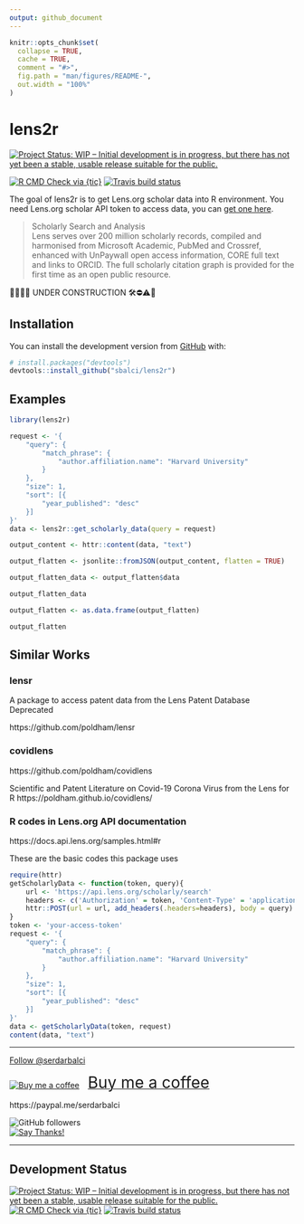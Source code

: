 ```yaml
---
output: github_document
---
```


<!-- README.md is generated from README.Rmd. Please edit that file -->

```r
knitr::opts_chunk$set(
  collapse = TRUE,
  cache = TRUE,
  comment = "#>",
  fig.path = "man/figures/README-",
  out.width = "100%"
)
```


# lens2r


<!-- badges: start -->
[![Project Status: WIP – Initial development is in progress, but there has not yet been a stable, usable release suitable for the public.](https://www.repostatus.org/badges/latest/wip.svg)](https://www.repostatus.org/#wip)

[![R CMD Check via {tic}](https://github.com/sbalci/lens2r/workflows/R%20CMD%20Check%20via%20{tic}/badge.svg?branch=master)](https://github.com/sbalci/lens2r/actions)
[![Travis build status](https://travis-ci.com/sbalci/lens2r.svg?branch=master)](https://travis-ci.com/sbalci/lens2r)
<!-- badges: end -->

The goal of lens2r is to get Lens.org scholar data into R environment.
You need Lens.org scholar API token to access data, you can [get one here](https://www.lens.org/lens/user/subscriptions#scholar).

> Scholarly Search and Analysis  
Lens serves over 200 million scholarly records, compiled and harmonised from Microsoft Academic, PubMed and Crossref, enhanced with UnPaywall open access information, CORE full text and links to ORCID. The full scholarly citation graph is provided for the first time as an open public resource.



🔬🔬🔬🔬 UNDER CONSTRUCTION 🛠⛔️⚠️🔩


## Installation

<!-- You can install the released version of lens2r from [CRAN](https://CRAN.R-project.org) with: -->

<!-- ``` r -->
<!-- install.packages("lens2r") -->
<!-- ``` -->

You can install the development version from [GitHub](https://github.com/) with:

``` r
# install.packages("devtools")
devtools::install_github("sbalci/lens2r")
```


## Examples





```r
library(lens2r)

request <- '{
	"query": {
		"match_phrase": {
			"author.affiliation.name": "Harvard University"
		}
	},
	"size": 1,
	"sort": [{
		"year_published": "desc"
	}]
}'
data <- lens2r::get_scholarly_data(query = request)

output_content <- httr::content(data, "text")

output_flatten <- jsonlite::fromJSON(output_content, flatten = TRUE)

output_flatten_data <- output_flatten$data

output_flatten_data

output_flatten <- as.data.frame(output_flatten)

output_flatten
```





## Similar Works

### lensr

A package to access patent data from the Lens Patent Database
Deprecated

https://github.com/poldham/lensr


### covidlens 

https://github.com/poldham/covidlens

Scientific and Patent Literature on Covid-19 Corona Virus from the Lens for R https://poldham.github.io/covidlens/




### R codes in Lens.org API documentation

https://docs.api.lens.org/samples.html#r

These are the basic codes this package uses

```r
require(httr)
getScholarlyData <- function(token, query){
	url <- 'https://api.lens.org/scholarly/search'
	headers <- c('Authorization' = token, 'Content-Type' = 'application/json')
	httr::POST(url = url, add_headers(.headers=headers), body = query)
}
token <- 'your-access-token'
request <- '{
	"query": {
		"match_phrase": {
			"author.affiliation.name": "Harvard University"
		}
	},
	"size": 1,
	"sort": [{
		"year_published": "desc"
	}]
}'
data <- getScholarlyData(token, request)
content(data, "text")
```



---

<a class="twitter-follow-button" data-show-count="false" href="https://twitter.com/serdarbalci">Follow @serdarbalci</a><script async src="https://platform.twitter.com/widgets.js" charset="utf-8"></script>  
<a class="bmc-button" target="_blank" href="https://www.buymeacoffee.com/bS0teIs"><img src="https://cdn.buymeacoffee.com/buttons/bmc-new-btn-logo.svg" alt="Buy me a coffee"><span style="margin-left:15px;font-size:28px !important;">Buy me a coffee</span></a>  

https://paypal.me/serdarbalci  

![GitHub followers](https://img.shields.io/github/followers/sbalci?style=social)  
[![Say Thanks!](https://img.shields.io/badge/Say%20Thanks-!-1EAEDB.svg)](https://saythanks.io/to/sbalci) 


---


## Development Status  

[![Project Status: WIP – Initial development is in progress, but there has not yet been a stable, usable release suitable for the public.](https://www.repostatus.org/badges/latest/wip.svg)](https://www.repostatus.org/#wip)
[![R CMD Check via {tic}](https://github.com/sbalci/lens2r/workflows/R%20CMD%20Check%20via%20{tic}/badge.svg?branch=master)](https://github.com/sbalci/lens2r/actions)
[![Travis build status](https://travis-ci.com/sbalci/lens2r.svg?branch=master)](https://travis-ci.com/sbalci/lens2r)

